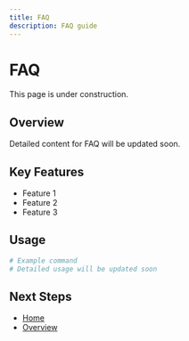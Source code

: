 ```yaml
---
title: FAQ
description: FAQ guide
---
```


# FAQ

This page is under construction.

## Overview

Detailed content for FAQ will be updated soon.

## Key Features

- Feature 1
- Feature 2
- Feature 3

## Usage

```bash
# Example command
# Detailed usage will be updated soon
```

## Next Steps

- [Home](/en)
- [Overview](/en/introduction/overview)

